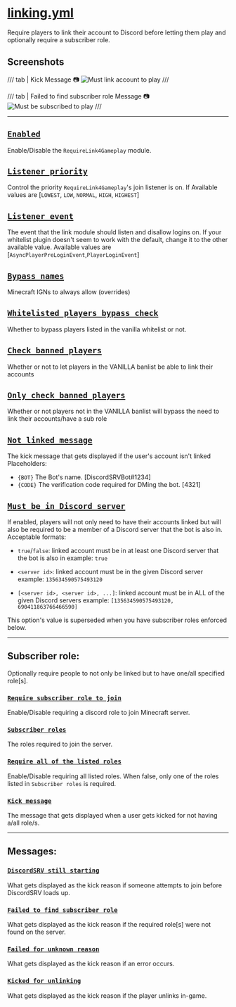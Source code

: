 
# [linking.yml](https://config.discordsrv.com/linking/_)

Require players to link their account to Discord before letting them play and optionally require a subscriber role.

## Screenshots

/// tab | Kick Message :camera:
![Must link account to play](/images/javaw_12rAo3Y4RJ.png)
///

/// tab | Failed to find subscriber role Message :camera:
![Must be subscribed to play](/images/javaw_uJSdOF2OAa.png)
///

---

## [`Enabled`](https://config.discordsrv.com/linking/Enabled)
Enable/Disable the `RequireLink4Gameplay` module.
## [`Listener priority`](https://config.discordsrv.com/linking/Listener%20priority)
Control the priority `RequireLink4Gameplay`'s join listener is on.
If
Available values are [`LOWEST`, `LOW`, `NORMAL`, `HIGH`, `HIGHEST`]
## [`Listener event`](https://config.discordsrv.com/linking/Listener%20event)
The event that the link module should listen and disallow logins on.
If your whitelist plugin doesn't seem to work with the default, change it to the other available value.
Available values are [`AsyncPlayerPreLoginEvent`,`PlayerLoginEvent`]
## [`Bypass names`](https://config.discordsrv.com/linking/Bypass%20names)
Minecraft IGNs to always allow (overrides)
## [`Whitelisted players bypass check`](https://config.discordsrv.com/linking/Whitelisted%20players%20bypass%20check)
Whether to bypass players listed in the vanilla whitelist or not.
## [`Check banned players`](https://config.discordsrv.com/linking/Check%20banned%20players)
Whether or not to let players in the VANILLA banlist be able to link their accounts
## [`Only check banned players`](https://config.discordsrv.com/linking/Only%20check%20banned%20players)
Whether or not players not in the VANILLA banlist will bypass the need to link their accounts/have a sub role
## [`Not linked message`](https://config.discordsrv.com/linking/Not%20linked%20message)
The kick message that gets displayed if the user's account isn't linked
Placeholders:
* `{BOT}` The Bot's name. [DiscordSRVBot#1234]
* `{CODE}` The verification code required for DMing the bot. [4321]

## [`Must be in Discord server`](https://config.discordsrv.com/linking/Must%20be%20in%20Discord%20server)
If enabled, players will not only need to have their accounts linked but will also be required to be a member of a Discord server that the bot is also in.
Acceptable formats:

* `true`/`false`: linked account must be in at least one Discord server that the bot is also in
  example: `true`

* `<server id>`: linked account must be in the given Discord server
  example: `135634590575493120`

* `[<server id>, <server id>, ...]`: linked account must be in ALL of the given Discord servers
  example: `[135634590575493120, 690411863766466590]`

This option's value is superseded when you have subscriber roles enforced below.

---

## Subscriber role:
Optionally require people to not only be linked but to have one/all specified role[s].
### [`Require subscriber role to join`](https://config.discordsrv.com/linking/Require%20subscriber%20role%20to%20join)
Enable/Disable requiring a discord role to join Minecraft server.
### [`Subscriber roles`](https://config.discordsrv.com/linking/Subscriber%20roles)
The roles required to join the server.
### [`Require all of the listed roles`](https://config.discordsrv.com/linking/Require%20all%20of%20the%20listed%20roles)
Enable/Disable requiring all listed roles. When false, only one of the roles listed in `Subscriber roles` is required.
### [`Kick message`](https://config.discordsrv.com/linking/Kick%20message)
The message that gets displayed when a user gets kicked for not having a/all role/s.

---

## Messages:
### [`DiscordSRV still starting`](https://config.discordsrv.com/linking/DiscordSRV%20still%20starting)
What gets displayed as the kick reason if someone attempts to join before DiscordSRV loads up.
### [`Failed to find subscriber role`](https://config.discordsrv.com/linking/Failed%20to%20find%20subscriber%20role)
What gets displayed as the kick reason if the required role[s] were not found on the server.
### [`Failed for unknown reason`](https://config.discordsrv.com/linking/Failed%20for%20unknown%20reason)
What gets displayed as the kick reason if an error occurs.
### [`Kicked for unlinking`](https://config.discordsrv.com/linking/Kicked%20for%20unlinking)
What gets displayed as the kick reason if the player unlinks in-game.
